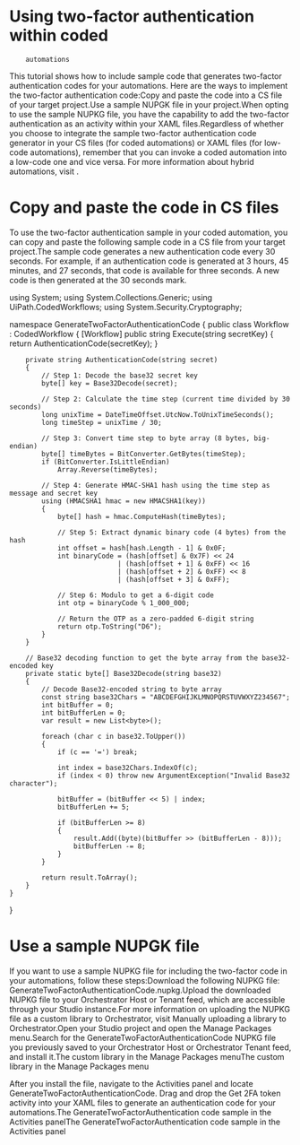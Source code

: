 ﻿# Using two-factor authentication within coded
        automations

This tutorial shows how to include sample code that generates two-factor authentication
            codes for your automations. Here are the ways to implement the two-factor authentication
                code:Copy and paste the code into a CS
                    file of your target project.Use a sample NUPGK file in your project.When opting to use the sample NUPKG
                        file, you have the capability to add the two-factor authentication as an
                        activity within your XAML files.Regardless of whether you choose to
                integrate the sample two-factor authentication code generator in your CS files (for
                coded automations) or XAML files (for low-code automations), remember that you can
                invoke a coded automation into a low-code one and vice versa. For more information
                about hybrid automations, visit .

# Copy and paste the code in CS files

To use the two-factor authentication sample in your coded automation, you can copy
                and paste the following sample code in a CS file from your target project.The sample code generates a new authentication code every
                    30 seconds. For example, if an authentication code is generated at 3 hours, 45
                    minutes, and 27 seconds, that code is available for three seconds. A new code is
                    then generated at the 30 seconds mark.

using System;
using System.Collections.Generic;
using UiPath.CodedWorkflows;
using System.Security.Cryptography;

namespace GenerateTwoFactorAuthenticationCode
{
    public class Workflow : CodedWorkflow
    {
        [Workflow]
        public string Execute(string secretKey)
        {
            return AuthenticationCode(secretKey);
        }

        private string AuthenticationCode(string secret)
        {
            // Step 1: Decode the base32 secret key
            byte[] key = Base32Decode(secret);

            // Step 2: Calculate the time step (current time divided by 30 seconds)
            long unixTime = DateTimeOffset.UtcNow.ToUnixTimeSeconds();
            long timeStep = unixTime / 30;

            // Step 3: Convert time step to byte array (8 bytes, big-endian)
            byte[] timeBytes = BitConverter.GetBytes(timeStep);
            if (BitConverter.IsLittleEndian)
                Array.Reverse(timeBytes);

            // Step 4: Generate HMAC-SHA1 hash using the time step as message and secret key
            using (HMACSHA1 hmac = new HMACSHA1(key))
            {
                byte[] hash = hmac.ComputeHash(timeBytes);

                // Step 5: Extract dynamic binary code (4 bytes) from the hash
                int offset = hash[hash.Length - 1] & 0x0F;
                int binaryCode = (hash[offset] & 0x7F) << 24
                               | (hash[offset + 1] & 0xFF) << 16
                               | (hash[offset + 2] & 0xFF) << 8
                               | (hash[offset + 3] & 0xFF);

                // Step 6: Modulo to get a 6-digit code
                int otp = binaryCode % 1_000_000;

                // Return the OTP as a zero-padded 6-digit string
                return otp.ToString("D6");
            }
        }

        // Base32 decoding function to get the byte array from the base32-encoded key
        private static byte[] Base32Decode(string base32)
        {
            // Decode Base32-encoded string to byte array
            const string base32Chars = "ABCDEFGHIJKLMNOPQRSTUVWXYZ234567";
            int bitBuffer = 0;
            int bitBufferLen = 0;
            var result = new List<byte>();

            foreach (char c in base32.ToUpper())
            {
                if (c == '=') break;

                int index = base32Chars.IndexOf(c);
                if (index < 0) throw new ArgumentException("Invalid Base32 character");

                bitBuffer = (bitBuffer << 5) | index;
                bitBufferLen += 5;

                if (bitBufferLen >= 8)
                {
                    result.Add((byte)(bitBuffer >> (bitBufferLen - 8)));
                    bitBufferLen -= 8;
                }
            }

            return result.ToArray();
        }
    }
}

# Use a sample NUPGK file

If you want to use a sample NUPKG file for including the two-factor code in your
                automations, follow these steps:Download the following NUPKG
                        file: GenerateTwoFactorAuthenticationCode.nupkg.Upload the downloaded NUPKG
                        file to your Orchestrator Host or Tenant feed, which are
                        accessible through your Studio instance.For more information on uploading
                            the NUPKG file as a custom library to Orchestrator, visit Manually uploading a library to
                                Orchestrator.Open your Studio project and open the Manage Packages menu.Search for the
                            GenerateTwoFactorAuthenticationCode NUPKG file you
                        previously saved to your Orchestrator Host or Orchestrator
                            Tenant feed, and install it.The custom library in the Manage Packages menuThe custom library in the Manage Packages menu

After you install the file, navigate to the Activities panel and locate
                    GenerateTwoFactorAuthenticationCode. Drag and drop the Get 2FA
                    token activity into your XAML files to generate an authentication code for
                your automations.The GenerateTwoFactorAuthentication code sample in the
                            Activities panelThe GenerateTwoFactorAuthentication code sample in the
                                Activities panel
